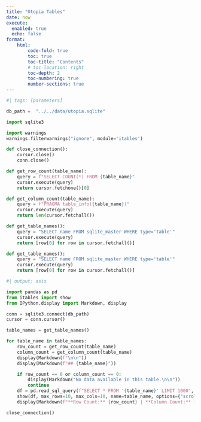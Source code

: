 ```yaml
---
title: "Utopia Tables"
date: now
execute:
  enabled: true
  echo: false
format:
    html:
        code-fold: true
        toc: true
        toc-title: "Contents"
        # toc-location: right
        toc-depth: 2
        toc-numbering: true
        number-sections: true
---
```

```python
#| tags: [parameters]

db_path =  "../../data/utopia.sqlite"
```


```python
import sqlite3

import warnings
warnings.filterwarnings("ignore", module='itables')

def close_connection():
    cursor.close()
    conn.close()

def get_row_count(table_name):
    query = f"SELECT COUNT(*) FROM {table_name}"
    cursor.execute(query)
    return cursor.fetchone()[0]

def get_column_count(table_name):
    query = f"PRAGMA table_info({table_name})"
    cursor.execute(query)
    return len(cursor.fetchall())

def get_table_names():
    query = "SELECT name FROM sqlite_master WHERE type='table'"
    cursor.execute(query)
    return [row[0] for row in cursor.fetchall()]

def get_table_names():
    query = "SELECT name FROM sqlite_master WHERE type='table'"
    cursor.execute(query)
    return [row[0] for row in cursor.fetchall()]
```

```python
#| output: asis

import pandas as pd
from itables import show
from IPython.display import Markdown, display

conn = sqlite3.connect(db_path)
cursor = conn.cursor()

table_names = get_table_names()

for table_name in table_names:
    row_count = get_row_count(table_name)
    column_count = get_column_count(table_name)
    display(Markdown(f"\n\n"))
    display(Markdown(f"## {table_name}"))

    if row_count == 0 or column_count == 0:
        display(Markdown("No data available in this table.\n\n"))
        continue
    df = pd.read_sql_query(f"SELECT * FROM '{table_name}' LIMIT 1000", conn)
    show(df, max_rows=10, max_cols=10, name=table_name, options={"scrollX": True, "scrollY": "300px", "pageLength": 10, "warn_on_undocumented_options":False})
    display(Markdown(f"**Row Count:** {row_count} | **Column Count:** {column_count}"))

```

```python
close_connection()
```